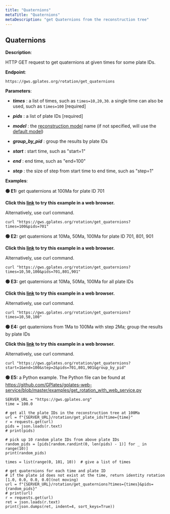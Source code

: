 ```yaml
---
title: "Quaternions"
metaTitle: "Quaternions"
metaDescription: "get Quaternions from the reconstruction tree"
---
```


## Quaternions

**Description**:

HTTP GET request to get quaternions at given times for some plate IDs.

**Endpoint**:

    https://gws.gplates.org/rotation/get_quaternions

**Parameters**:

- ***times*** : a list of times, such as `times=10,20,30`. a single time can also be used, such as `times=100` [required]

- ***pids*** : a list of plate IDs [required]

- ***model*** : the [reconstruction model](/models) name (if not specified, will use the [default model](/models#defaultmodel))
    
- ***group_by_pid*** : group the results by plate IDs

- ***start*** : start time, such as "start=1"

- ***end*** : end time, such as "end=100"

- ***step*** : the size of step from start time to end time, such as "step=1"

**Examples**: 

**&#128994; E1:** get quaternions at 100Ma for plate ID 701

**Click this [link](https://gws.gplates.org/rotation/get_quaternions?times=100&pids=701) to try this example in a web browser.**

Alternatively, use curl command.

```shell
curl "https://gws.gplates.org/rotation/get_quaternions?times=100&pids=701"
```

**&#128994; E2:** get quaternions at 10Ma, 50Ma, 100Ma for plate ID 701, 801, 901

**Click this [link](https://gws.gplates.org/rotation/get_quaternions?times=10,50,100&pids=701,801,901) to try this example in a web browser.**

Alternatively, use curl command.

```shell
curl "https://gws.gplates.org/rotation/get_quaternions?times=10,50,100&pids=701,801,901"
```

**&#128994; E3:** get quaternions at 10Ma, 50Ma, 100Ma for all plate IDs

**Click this [link](https://gws.gplates.org/rotation/get_quaternions?times=10,50,100) to try this example in a web browser.**

Alternatively, use curl command.

```shell
curl "https://gws.gplates.org/rotation/get_quaternions?times=10,50,100"
```

**&#128994; E4:** get quaternions from 1Ma to 100Ma with step 2Ma; group the results by plate IDs

**Click this [link](https://gws.gplates.org/rotation/get_quaternions?start=1&end=100&step=2&pids=701,801,901&group_by_pid) to try this example in a web browser.**

Alternatively, use curl command.

```shell
curl "https://gws.gplates.org/rotation/get_quaternions?start=1&end=100&step=2&pids=701,801,901&group_by_pid"
```

**&#128994; E5:** a Python example. The Python file can be found at <https://github.com/GPlates/gplates-web-service/blob/master/examples/get_rotation_with_web_service.py>



    SERVER_URL = "https://gws.gplates.org"
    time = 100.0

    # get all the plate IDs in the reconstruction tree at 100Ma
    url = f"{SERVER_URL}/rotation/get_plate_ids?time={time}"
    r = requests.get(url)
    pids = json.loads(r.text)
    # print(pids)

    # pick up 10 random plate IDs from above plate IDs
    random_pids = [pids[random.randint(0, len(pids) - 1)] for _ in range(10)]
    print(random_pids)

    times = list(range(0, 101, 10))  # give a list of times

    # get quaternions for each time and plate ID
    # if the plate id does not exist at the time, return identity rotation [1.0, 0.0, 0.0, 0.0](not moving)
    url = f"{SERVER_URL}/rotation/get_quaternions?times={times}&pids={random_pids}"
    # print(url)
    r = requests.get(url)
    ret = json.loads(r.text)
    print(json.dumps(ret, indent=4, sort_keys=True))

